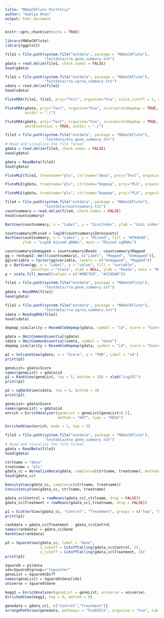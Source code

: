 ```yaml
---
title: "MAGeCKFlute Portfolio"
author: "Hadiya Khan"
output: html_document
---
```


```r
knitr::opts_chunk$set(echo = TRUE)
```

```r
library(MAGeCKFlute)
library(ggplot2)
```

```r
file1 = file.path(system.file("extdata", package = "MAGeCKFlute"),
                  "testdata/rra.gene_summary.txt")
gdata = read.delim(file1, check.names = FALSE)
head(gdata)
```

```r
file2 = file.path(system.file("extdata", package = "MAGeCKFlute"),
                  "testdata/rra.sgrna_summary.txt")
sdata = read.delim(file2)
head(sdata)
```

```r
FluteRRA(file1, file2, proj="Test", organism="hsa", scale_cutoff = 1, outdir = "./")
```

```r
FluteRRA(gdata, proj="Test", organism="hsa", incorporateDepmap = TRUE,
         outdir = "./")
```

```r
FluteRRA(gdata, proj="Test", organism="hsa", incorporateDepmap = TRUE,
         omitEssential = TRUE, outdir = "./")
```

```r
file3 = file.path(system.file("extdata", package = "MAGeCKFlute"),
                  "testdata/mle.gene_summary.txt")
# Read and visualize the file format
gdata = read.delim(file3, check.names = FALSE)
head(gdata)
```

```r
gdata = ReadBeta(file3)
head(gdata)
```

```r
FluteMLE(file3, treatname="plx", ctrlname="dmso", proj="Test", organism="hsa")
```

```r
FluteMLE(gdata, treatname="plx", ctrlname="Depmap", proj="PLX", organism="hsa", incorporateDepmap = TRUE)
```

```r
FluteMLE(gdata, treatname="plx", ctrlname="Depmap", proj="PLX", organism="hsa", incorporateDepmap = TRUE, omitEssential = TRUE)
```

```r
file4 = file.path(system.file("extdata", package = "MAGeCKFlute"),
                  "testdata/countsummary.txt")
countsummary = read.delim(file4, check.names = FALSE)
head(countsummary)
```

```r
BarView(countsummary, x = "Label", y = "GiniIndex", ylab = "Gini index", main = "Evenness of sgRNA reads")

countsummary$Missed = log10(countsummary$Zerocounts)
BarView(countsummary, x = "Label", y = "Missed", fill = "#394E80",
        ylab = "Log10 missed gRNAs", main = "Missed sgRNAs")

countsummary$Unmapped = countsummary$Reads - countsummary$Mapped
gg = reshape2::melt(countsummary[, c("Label", "Mapped", "Unmapped")], id.vars = "Label")
gg$variable = factor(gg$variable, levels = c("Unmapped", "Mapped"))
p = BarView(gg, x = "Label", y = "value", fill = "variable", 
            position = "stack", xlab = NULL, ylab = "Reads", main = "Map ratio")
p + scale_fill_manual(values = c("#9BC7E9", "#1C6DAB"))
```

```r
file1 = file.path(system.file("extdata", package = "MAGeCKFlute"),
                  "testdata/rra.gene_summary.txt")
gdata = ReadRRA(file1)
head(gdata)

file2 = file.path(system.file("extdata", package = "MAGeCKFlute"),
                  "testdata/rra.sgrna_summary.txt")
sdata = ReadsgRRA(file2)
head(sdata)
```

```r
depmap_similarity = ResembleDepmap(gdata, symbol = "id", score = "Score")
```

```r
gdata = OmitCommonEssential(gdata)
sdata = OmitCommonEssential(sdata, symbol = "Gene")
depmap_similarity = ResembleDepmap(gdata, symbol = "id", score = "Score")
```

```r
p2 = VolcanoView(gdata, x = "Score", y = "FDR", Label = "id")
print(p2)
```


```r
geneList= gdata$Score
names(geneList) = gdata$id
p2 = RankView(geneList, top = 5, bottom = 10) + xlab("Log2FC")
print(p2)
```


```r
p2 = sgRankView(sdata, top = 4, bottom = 4)
print(p2)
```

```r
geneList= gdata$Score
names(geneList) = gdata$id
enrich = EnrichAnalyzer(geneList = geneList[geneList>0.5], 
                        method = "HGT", type = "KEGG")
```

```r
EnrichedView(enrich, mode = 1, top = 5)
```

```r
file3 = file.path(system.file("extdata", package = "MAGeCKFlute"),
                  "testdata/mle.gene_summary.txt")
# Read and visualize the file format
gdata = ReadBeta(file3)
head(gdata)
```

```r
ctrlname = "dmso"
treatname = "plx"
gdata_cc = NormalizeBeta(gdata, samples=c(ctrlname, treatname), method="cell_cycle")
head(gdata_cc)
```

```r
DensityView(gdata_cc, samples=c(ctrlname, treatname))
ConsistencyView(gdata_cc, ctrlname, treatname)
```

```r
gdata_cc$Control = rowMeans(gdata_cc[,ctrlname, drop = FALSE])
gdata_cc$Treatment = rowMeans(gdata_cc[,treatname, drop = FALSE])

p1 = ScatterView(gdata_cc, "Control", "Treatment", groups = c("top", "bottom"), auto_cut_diag = TRUE, display_cut = TRUE, toplabels = c("NF1", "NF2", "EP300"))
print(p1)
```

```r
rankdata = gdata_cc$Treatment - gdata_cc$Control
names(rankdata) = gdata_cc$Gene
RankView(rankdata)
```

```r
p2 = SquareView(gdata_cc, label = "Gene", 
                x_cutoff = CutoffCalling(gdata_cc$Control, 2), 
                y_cutoff = CutoffCalling(gdata_cc$Treatment, 2))
print(p2)
```

```r
Square9 = p1$data
idx=Square9$group=="topcenter"
geneList = Square9$Diff
names(geneList) = Square9$Gene[idx]
universe = Square9$Gene

kegg1 = EnrichAnalyzer(geneList = geneList, universe = universe)
EnrichedView(kegg1, top = 6, bottom = 0)
```

```r
genedata = gdata_cc[, c("Control","Treatment")]
arrangePathview(genedata, pathways = "hsa01521", organism = "hsa", sub = NULL)
```
